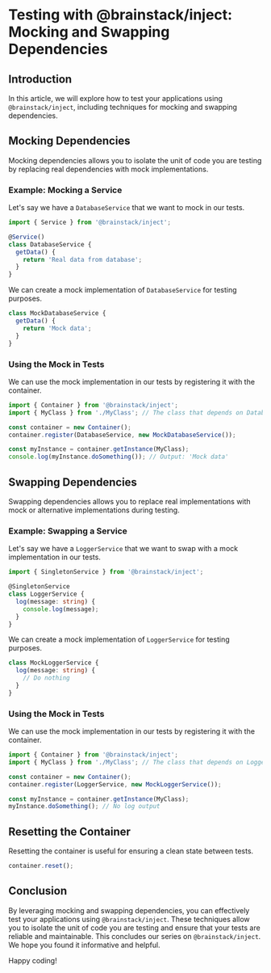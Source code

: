 # Testing with @brainstack/inject: Mocking and Swapping Dependencies

## Introduction

In this article, we will explore how to test your applications using `@brainstack/inject`, including techniques for mocking and swapping dependencies.

## Mocking Dependencies

Mocking dependencies allows you to isolate the unit of code you are testing by replacing real dependencies with mock implementations.

### Example: Mocking a Service

Let's say we have a `DatabaseService` that we want to mock in our tests.

```typescript
import { Service } from '@brainstack/inject';

@Service()
class DatabaseService {
  getData() {
    return 'Real data from database';
  }
}
```

We can create a mock implementation of `DatabaseService` for testing purposes.

```typescript
class MockDatabaseService {
  getData() {
    return 'Mock data';
  }
}
```

### Using the Mock in Tests

We can use the mock implementation in our tests by registering it with the container.

```typescript
import { Container } from '@brainstack/inject';
import { MyClass } from './MyClass'; // The class that depends on DatabaseService

const container = new Container();
container.register(DatabaseService, new MockDatabaseService());

const myInstance = container.getInstance(MyClass);
console.log(myInstance.doSomething()); // Output: 'Mock data'
```

## Swapping Dependencies

Swapping dependencies allows you to replace real implementations with mock or alternative implementations during testing.

### Example: Swapping a Service

Let's say we have a `LoggerService` that we want to swap with a mock implementation in our tests.

```typescript
import { SingletonService } from '@brainstack/inject';

@SingletonService
class LoggerService {
  log(message: string) {
    console.log(message);
  }
}
```

We can create a mock implementation of `LoggerService` for testing purposes.

```typescript
class MockLoggerService {
  log(message: string) {
    // Do nothing
  }
}
```

### Using the Mock in Tests

We can use the mock implementation in our tests by registering it with the container.

```typescript
import { Container } from '@brainstack/inject';
import { MyClass } from './MyClass'; // The class that depends on LoggerService

const container = new Container();
container.register(LoggerService, new MockLoggerService());

const myInstance = container.getInstance(MyClass);
myInstance.doSomething(); // No log output
```

## Resetting the Container

Resetting the container is useful for ensuring a clean state between tests.

```typescript
container.reset();
```

## Conclusion

By leveraging mocking and swapping dependencies, you can effectively test your applications using `@brainstack/inject`. These techniques allow you to isolate the unit of code you are testing and ensure that your tests are reliable and maintainable. This concludes our series on `@brainstack/inject`. We hope you found it informative and helpful.

Happy coding!